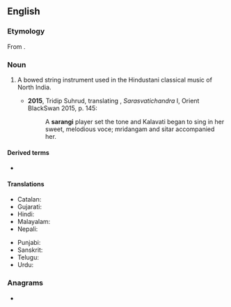 ==English==
{{wikipedia|Sarangi}}

===Etymology===
From {{etyl|hi|en}} {{m|hi|सारंगी}}.

===Noun===
{{en-noun}}

# {{lb|en|musical instruments}} A bowed string instrument used in the Hindustani classical music of North India.
#*'''2015''', Tridip Suhrud, translating {{w|Govardhanram Madhavram Tripathi}}, ''Sarasvatichandra'' I, Orient BlackSwan 2015, p. 145:
#*:A '''sarangi''' player set the tone and Kalavati began to sing in her sweet, melodious voce; mridangam and sitar accompanied her.

====Derived terms====
* {{l|en|sarangist}}

====Translations====
{{trans-top|North Indian bowed string instrument}}
* Catalan: {{t+|ca|sarangui|m}}
* Gujarati: {{t|gu|સારંગી|tr=sāraṅgī}}
* Hindi: {{t+|hi|सारंगी|tr=sāraṅgī}}
* Malayalam: {{t+|ml|സാരംഗി|sc=Mlym}}
* Nepali: {{t|ne|सारंगी|tr=sāraṅgī}}
{{trans-mid}}
* Punjabi: {{t+|pa|ਸਾਰੰਗੀ|sc=Guru}}
* Sanskrit: {{t+|sa|सारङ्गी}}
* Telugu: {{t+|te|సారంగి|sc=Telu}}
* Urdu: {{t|ur|سارنگی|tr=sāraṅgī}}
{{trans-bottom}}

===Anagrams===
* {{anagrams|en|a=aaginrs|Angiras|Singara|nagaris|sangria}}
